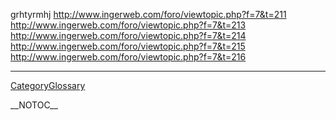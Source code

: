 grhtyrmhj http://www.ingerweb.com/foro/viewtopic.php?f=7&t=211 http://www.ingerweb.com/foro/viewtopic.php?f=7&t=213 http://www.ingerweb.com/foro/viewtopic.php?f=7&t=214 http://www.ingerweb.com/foro/viewtopic.php?f=7&t=215 http://www.ingerweb.com/foro/viewtopic.php?f=7&t=216
----
[[CategoryGlossary]]

__NOTOC__